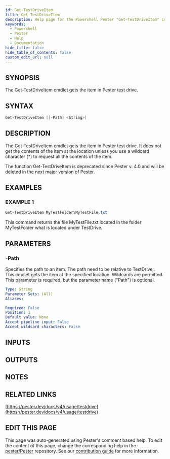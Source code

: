```yaml
---
id: Get-TestDriveItem
title: Get-TestDriveItem
description: Help page for the Powershell Pester "Get-TestDriveItem" command
keywords:
  - Powershell
  - Pester
  - Help
  - Documentation
hide_title: false
hide_table_of_contents: false
custom_edit_url: null
---
```


## SYNOPSIS

The Get-TestDriveItem cmdlet gets the item in Pester test drive.

## SYNTAX

```powershell
Get-TestDriveItem [[-Path] <String>]
```

## DESCRIPTION

The Get-TestDriveItem cmdlet gets the item in Pester test drive.
It does not
get the contents of the item at the location unless you use a wildcard
character (*) to request all the contents of the item.

The function Get-TestDriveItem is deprecated since Pester v.
4.0
and will be deleted in the next major version of Pester.

## EXAMPLES

### EXAMPLE 1

```powershell
Get-TestDriveItem MyTestFolder\MyTestFile.txt
```

This command returns the file MyTestFile.txt located in the folder MyTestFolder
what is located under TestDrive.

## PARAMETERS

### -Path

Specifies the path to an item.
The path need to be relative to TestDrive:.
This cmdlet gets the item at the specified location.
Wildcards are permitted.
This parameter is required, but the parameter name ("Path") is optional.

```yaml
Type: String
Parameter Sets: (All)
Aliases:

Required: False
Position: 1
Default value: None
Accept pipeline input: False
Accept wildcard characters: False
```

## INPUTS

## OUTPUTS

## NOTES

## RELATED LINKS

[https://pester.dev/docs/v4/usage/testdrive](https://pester.dev/docs/v4/usage/testdrive)

## EDIT THIS PAGE

This page was auto-generated using Pester's comment based help. To edit the content of this page, change the corresponding help in the [pester/Pester](https://github.com/pester/pester) repository. See our [contribution guide](https://github.com/pester/docs#contributing) for more information.
